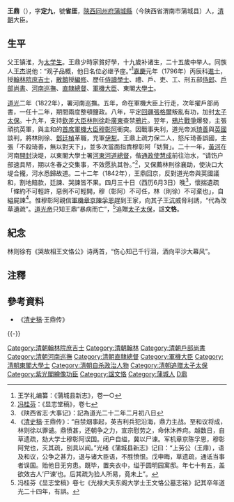 {{Otheruses|other=名为王鼎的其他人物|王鼎}}
{{Otheruses|other=名为王文恪的其他人物|王文恪}}
{{明清人物信息框
| 姓名 = 王鼎
| 原名 = 
| 圖片名稱= WangDing.jpg
| 圖片大小 = 200px
| 圖片說明 = 
| 最高職務 = 太子太师东阁大学士
| 國家 = 大清
| 爵位 = 
| 籍貫 = 
| 族裔 = 漢族
| 旗籍 = 
| 字號 = 字'''定九'''，号'''省厓'''
| 諡號 = 文恪
| 出生日期 = [[乾隆|乾隆]]三十三年（1768年）
| 出生地點 = [[陕西省|陕西省]][[西安府|西安府]][[蒲城县|蒲城县]]
| 逝世日期 = [[道光|道光]]二十二年四月三十日（1842年6月8日）
| 逝世地點 = [[京師|京師]][[顺天府|顺天府]][[圆明园|圆明园]]
| 墓葬 = 
| 配偶 = 
| 親屬 = [[王沆|王沆]]（子）
| 出身 = 
*[[嘉庆|嘉庆]]元年丙辰科赐进士出身
| 經歷 = 
| 著作 =
* 《重订朱子近思录》
}}
'''王鼎'''（{{bd|1768年||1842年|catIdx=W}}），字'''定九'''，號'''省厓'''，[[陝西|陝西]][[同州府|同州府]][[蒲城縣|蒲城縣]]（今陕西省渭南市蒲城县）人，[[清朝|清朝]]大臣。

==生平==
父王镇淮，为[[太学生|太学生]]。王鼎少時家貧好學，十九歲补诸生，二十五歲中举人。同族人[[王杰_(清朝)|王杰]]说他：“观子品概，他日名位必继予座。”<ref>王学礼编纂：《蒲城县新志》，卷一○</ref>[[嘉慶|嘉慶]]元年（1796年）丙辰科[[進士|進士]]，授[[翰林院|翰林院]][[庶吉士|庶吉士]]，[[散館|散館]]授[[編修|編修]]、歷任[[侍讀學士|侍讀學士]]、禮、戶、吏、工、刑五部[[侍郎|侍郎]]、[[戶部尚書|戶部尚書]]、[[河南|河南]][[巡撫|巡撫]]、[[直隸總督|直隸總督]]、[[軍機大臣|軍機大臣]]、東閣[[大學士|大學士]]。

[[道光|道光]]二年（1822年），署河南巡撫。五年，命在軍機大臣上行走，次年擢戶部尚書，一任十二年，期間兩度整頓鹽政。八年，平定[[回疆|回疆]][[張格爾|張格爾]]叛亂有功，加封[[太子太保|太子太保]]。十九年，支持[[欽差大臣|欽差大臣]][[林則徐|林則徐]]赴[[廣東|廣東]]查禁[[鴉片|鴉片]]。翌年，[[鴉片戰爭|鴉片戰爭]]爆發，主張頑抗英軍，與主和的[[首席軍機大臣|首席軍機大臣]][[穆彰阿|穆彰阿]]衝突。因戰事失利，道光帝派[[琦善|琦善]]與[[英國|英國]]談判，將林則徐、[[鄧廷楨|鄧廷楨]]革職，充軍[[伊犁|伊犁]]。王鼎上疏力保二人，怒斥琦善誤國，主張「不殺琦善，無以對天下」，並多次當面指責穆彰阿「妨賢」。二十一年，[[黃河|黃河]]在河南[[開封|開封]]決堤，以東閣大學士署[[河東|河東]][[河道總督|河道總督]]，偕[[通政使|通政使]][[慧成|慧成]]前往治水，“请饬户部速具帑，期以冬春之交集事，不效愿执其咎。”<ref>[[冯桂芬|冯桂芬]]：《显志堂稿》，卷七</ref>，又保薦林則徐襄助，使決口大堤合攏，河水悉歸故道。二十二年（1842年），王鼎回京，反對道光帝與英國議和，割地賠款，廷諫、哭諫皆不果。四月三十日（西历6月3日）晚<ref>《陕西省志·大事记》：記為道光二十二年二月初八日</ref>，懷揣遺疏「條約不可輕許，惡例不可輕開，穆（彰阿）不可任，林（則徐）不可棄也」，自縊屍諫<ref>《[[清史稿|清史稿]]·王鼎传》：“自禁烟事起，英吉利兵犯沿海，鼎力主战。至和议将成，林则徐以罪谴。鼎愤甚，还朝争之力，宣宗慰劳之，命休沐养疴。越数日，自草遗疏，劾大学士穆彰阿误国。闭户自缢，冀以尸谏。军机章京陈孚恩，穆彰阿党也，灭其疏，别具以闻。”光绪《蒲城县新志》记曰：“上劳公（王鼎），语及和议，公争之甚力，退与诸大臣语，不胜愤恨。戊申晦，草遗疏，通诋当事者误国。贻他日无穷患。既毕，置夹衣中，缢于圆明园寓邸。年七十有五，盖欲效古人‘尸谏’也。后其疏为猃人所易，竟未上”。</ref>。惟穆彰阿親信[[軍機處|軍機]][[章京|章京]][[陳孚恩|陳孚恩]]趕到王家，向其子[[王沆|王沆]]威脅利誘，“代為改草遺疏”。[[道光帝|道光帝]]只知王鼎“暴病而亡”，<ref>冯桂芬《显志堂稿》卷七《光禄大夫东阁大学士王文恪公墓志铭》記其卒年道光二十四年，有誤。</ref>追贈[[太子太保|太子太保]]，諡'''文恪'''。

==紀念==
林则徐有《哭故相王文恪公》诗两首，“伤心知己千行泪，洒向平沙大幕风”。

==注釋==
{{reflist}}

==參考資料==
*《[[清史稿|清史稿]]·王鼎传》

{{-}}
{{start box}}
{{s-off}}
{{succession box|[[黃鉞_(乾隆進士)|黃鉞]]|[[湯金釗|湯金釗]]|[[清朝户部尚书列表#户部汉尚书|戶部漢尚書]]|<small>道光六年九月庚辰－道光十八年五月癸丑<br>（1826年10月2日－1838年7月11日）</small>}}
{{end box}}

{{嘉庆元年丙辰科殿试金榜}}
{{清朝入祀賢良祠}}
{{DEFAULTSORT:W王鼎}}
[[Category:清朝翰林院庶吉士|Category:清朝翰林院庶吉士]]
[[Category:清朝翰林|Category:清朝翰林]]
[[Category:清朝戶部尚書|Category:清朝戶部尚書]]
[[Category:清朝河南巡撫|Category:清朝河南巡撫]]
[[Category:清朝直隸總督|Category:清朝直隸總督]]
[[Category:軍機大臣|Category:軍機大臣]]
[[Category:清朝東閣大學士|Category:清朝東閣大學士]]
[[Category:清朝自杀政治人物|Category:清朝自杀政治人物]]
[[Category:清朝追赠太子太保|Category:清朝追赠太子太保]]
[[Category:紫光閣繪像功臣|Category:紫光閣繪像功臣]]
[[Category:諡文恪|Category:諡文恪]]
[[Category:蒲城人|Category:蒲城人]]
[[Category:王姓|D鼎]]